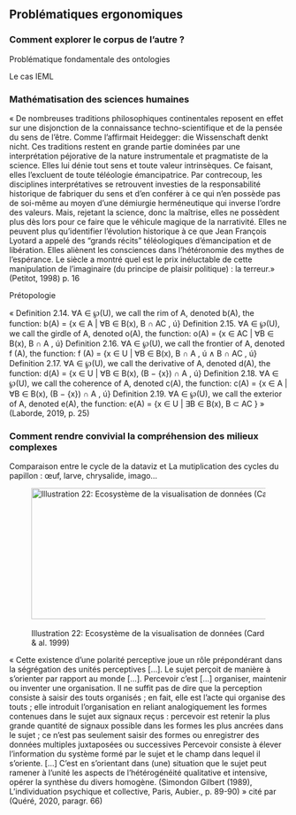 ## Problématiques ergonomiques {#sec-problemesErgo}

### Comment explorer le corpus de l'autre ?

Problématique fondamentale des ontologies

Le cas IEML

### Mathématisation des sciences humaines

« De nombreuses traditions philosophiques continentales reposent en effet sur une disjonction de la connaissance techno-scientifique et de la pensée du sens de l'être. Comme l'affirmait Heidegger: die Wissenschaft denkt nicht. Ces traditions restent en grande partie dominées par une interprétation péjorative de la nature instrumentale et pragmatiste de la science. Elles lui dénie tout sens et toute valeur intrinsèques. Ce faisant, elles l'excluent de toute téléologie émancipatrice. Par contrecoup, les disciplines interprétatives se retrouvent investies de la responsabilité historique de fabriquer du sens et d'en conférer à ce qui n'en possède pas de soi-même au moyen d'une démiurgie herméneutique qui inverse l'ordre des valeurs. Mais, rejetant la science, donc la maîtrise, elles ne possèdent plus dès lors pour ce faire que le véhicule magique de la narrativité. Elles ne peuvent plus qu'identifier l'évolution historique à ce que Jean François Lyotard a appelé des "grands récits" téléologiques d'émancipation et de libération. Elles aliènent les consciences dans l'hétéronomie des mythes de l'espérance. Le siècle a montré quel est le prix inéluctable de cette manipulation de l'imaginaire (du principe de plaisir politique) : la terreur.» (Petitot, 1998) p. 16

Prétopologie

« Definition 2.14. ∀A ∈ ℘(U), we call the rim of A, denoted b(A), the function: b(A) = {x ∈ A \| ∀B ∈ B(x), B ∩ AC , ú} Definition 2.15. ∀A ∈ ℘(U), we call the girdle of A, denoted o(A), the function: o(A) = {x ∈ AC \| ∀B ∈ B(x), B ∩ A , ú} Definition 2.16. ∀A ∈ ℘(U), we call the frontier of A, denoted f (A), the function: f (A) = {x ∈ U \| ∀B ∈ B(x), B ∩ A , ú ∧ B ∩ AC , ú} Definition 2.17. ∀A ∈ ℘(U), we call the derivative of A, denoted d(A), the function: d(A) = {x ∈ U \| ∀B ∈ B(x), (B − {x}) ∩ A , ú} Definition 2.18. ∀A ∈ ℘(U), we call the coherence of A, denoted c(A), the function: c(A) = {x ∈ A \| ∀B ∈ B(x), (B − {x}) ∩ A , ú} Definition 2.19. ∀A ∈ ℘(U), we call the exterior of A, denoted e(A), the function: e(A) = {x ∈ U \| ∃B ∈ B(x), B ⊂ AC } » (Laborde, 2019, p. 25)

### Comment rendre convivial la compréhension des milieux complexes

Comparaison entre le cycle de la dataviz et La mutiplication des cycles du papillon : œuf, larve, chrysalide, imago...

![\
Illustration 22: Ecosystème de la visualisation de données (Card & al. 1999)](media/100000010000049D000001B4653BE7F72C3CCD80.png){width="17cm" height="6.276cm"}

« Cette existence d'une polarité perceptive joue un rôle prépondérant dans la ségrégation des unités perceptives \[...\]. Le sujet perçoit de manière à s'orienter par rapport au monde \[...\]. Percevoir c'est \[...\] organiser, maintenir ou inventer une organisation. Il ne suffit pas de dire que la perception consiste à saisir des touts organisés ; en fait, elle est l'acte qui organise des touts ; elle introduit l'organisation en reliant analogiquement les formes contenues dans le sujet aux signaux reçus : percevoir est retenir la plus grande quantité de signaux possible dans les formes les plus ancrées dans le sujet ; ce n'est pas seulement saisir des formes ou enregistrer des données multiples juxtaposées ou successives Percevoir consiste à élever l'information du système formé par le sujet et le champ dans lequel il s'oriente. \[...\] C'est en s'orientant dans (une) situation que le sujet peut ramener à l'unité les aspects de l'hétérogénéité qualitative et intensive, opérer la synthèse du divers homogène. (Simondon Gilbert (1989), L'individuation psychique et collective, Paris, Aubier., p. 89-90) » cité par (Quéré, 2020, paragr. 66)